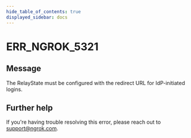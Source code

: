 ```yaml
---
hide_table_of_contents: true
displayed_sidebar: docs
---
```



# ERR_NGROK_5321

## Message

The RelayState must be configured with the redirect URL for IdP-initiated logins.

<ErrorDetails error="err_ngrok_5321" />

## Further help

If you're having trouble resolving this error, please reach out to [support@ngrok.com](mailto:support@ngrok.com?subject=Help%20with%20ERR_NGROK_5321).
